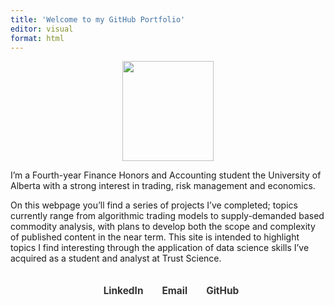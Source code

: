 ```yaml
---
title: 'Welcome to my GitHub Portfolio'
editor: visual
format: html
---
```


```{=html}
<style type="text/css">

h1.title {
text-align: center;
}

</style>
```
::: {style="text-align: center;"}
<img src="pfp.JPG" width="145.3465" height="160"/>
:::

I'm a Fourth-year Finance Honors and Accounting student the University of Alberta with a strong interest in trading, risk management and economics.

On this webpage you'll find a series of projects I've completed; topics currently range from algorithmic trading models to supply-demanded based commodity analysis, with plans to develop both the scope and complexity of published content in the near term. This site is intended to highlight topics I find interesting through the application of data science skills I've acquired as a student and analyst at Trust Science.

```{=html}
<!DOCTYPE html>
<html>
<head>
    <title>Contact Me</title>
    <link rel="stylesheet" href="https://cdnjs.cloudflare.com/ajax/libs/font-awesome/6.1.1/css/all.min.css">
    <style>
         .contact-links {
            display: flex;
            justify-content: center;
            align-items: center;
            gap: 20px;
            padding: 20px;
        }

        .contact-link {
            display: flex;
            align-items: center;
            gap: 10px;
            text-decoration: none;
            color: #333;
            font-weight: bold;
            font-size: 1.1em;
        }

        .contact-link i {
            color: #009bb3;
            font-size: 1.1em;
        }

        .contact-link:hover, .contact-link:focus {
            color: #80888a;
            text-decoration: none;
        }
    </style>
</head>
<body>

<div class="contact-links">
    <a class="contact-link" href="https://www.linkedin.com/in/luketalman/">
        <i class="fa-brands fa-linkedin"></i> LinkedIn
    </a>
    <a class="contact-link" href="mailto:talman@ualberta.ca">
        <i class="fa-solid fa-envelope"></i> Email
    </a>
    <a class="contact-link" href="https://github.com/ltals">
        <i class="fa-brands fa-github"></i> GitHub
    </a>
</div>

</body>
</html>
```
